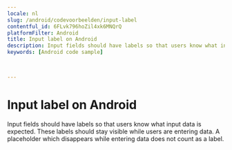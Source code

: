 ```yaml
---
locale: nl
slug: /android/codevoorbeelden/input-label
contentful_id: 6FLvk796hoZil4xk6MNQrQ
platformFilter: Android
title: Input label on Android
description: Input fields should have labels so that users know what input data is expected.
keywords: [Android code sample]


	
---
```


# Input label on Android

Input fields should have labels so that users know what input data is expected. These labels should stay visible while users are entering data. A placeholder which disappears while entering data does not count as a label.

<CodeSample id="input-label" locale="nl" platform="android"/>
